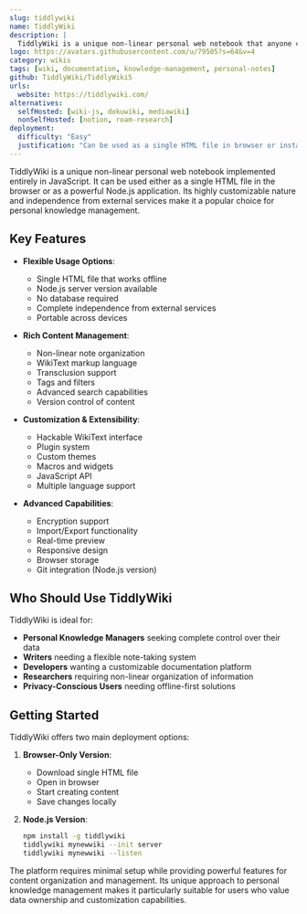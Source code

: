 ```yaml
---
slug: tiddlywiki
name: TiddlyWiki
description: |
  TiddlyWiki is a unique non-linear personal web notebook that anyone can use and keep forever, independently of any corporation. It's a complete interactive wiki in JavaScript that can be used as a single HTML file in the browser or as a Node.js application.
logo: https://avatars.githubusercontent.com/u/79505?s=64&v=4
category: wikis
tags: [wiki, documentation, knowledge-management, personal-notes]
github: TiddlyWiki/TiddlyWiki5
urls:
  website: https://tiddlywiki.com/
alternatives:
  selfHosted: [wiki-js, dokuwiki, mediawiki]
  nonSelfHosted: [notion, roam-research]
deployment:
  difficulty: "Easy"
  justification: "Can be used as a single HTML file in browser or installed via npm for Node.js version. Multiple deployment options available."
---
```


TiddlyWiki is a unique non-linear personal web notebook implemented entirely in JavaScript. It can be used either as a single HTML file in the browser or as a powerful Node.js application. Its highly customizable nature and independence from external services make it a popular choice for personal knowledge management.

## Key Features

- **Flexible Usage Options**:

  - Single HTML file that works offline
  - Node.js server version available
  - No database required
  - Complete independence from external services
  - Portable across devices

- **Rich Content Management**:

  - Non-linear note organization
  - WikiText markup language
  - Transclusion support
  - Tags and filters
  - Advanced search capabilities
  - Version control of content

- **Customization & Extensibility**:

  - Hackable WikiText interface
  - Plugin system
  - Custom themes
  - Macros and widgets
  - JavaScript API
  - Multiple language support

- **Advanced Capabilities**:
  - Encryption support
  - Import/Export functionality
  - Real-time preview
  - Responsive design
  - Browser storage
  - Git integration (Node.js version)

## Who Should Use TiddlyWiki

TiddlyWiki is ideal for:

- **Personal Knowledge Managers** seeking complete control over their data
- **Writers** needing a flexible note-taking system
- **Developers** wanting a customizable documentation platform
- **Researchers** requiring non-linear organization of information
- **Privacy-Conscious Users** needing offline-first solutions

## Getting Started

TiddlyWiki offers two main deployment options:

1. **Browser-Only Version**:

   - Download single HTML file
   - Open in browser
   - Start creating content
   - Save changes locally

2. **Node.js Version**:
   ```bash
   npm install -g tiddlywiki
   tiddlywiki mynewwiki --init server
   tiddlywiki mynewwiki --listen
   ```

The platform requires minimal setup while providing powerful features for
content organization and management. Its unique approach to personal knowledge
management makes it particularly suitable for users who value data ownership
and customization capabilities.
